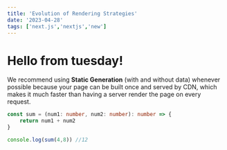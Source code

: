 ```yaml
---
title: 'Evolution of Rendering Strategies'
date: '2023-04-28'
tags: ['next.js','nextjs','new']
---
```


# Hello from tuesday!

We recommend using **Static Generation** (with and without data) whenever possible because your page can be built once and served by CDN, which makes it much faster than having a server render the page on every request.

```ts
const sum = (num1: number, num2: number): number => {
    return num1 + num2
}

console.log(sum(4,8)) //12
```
